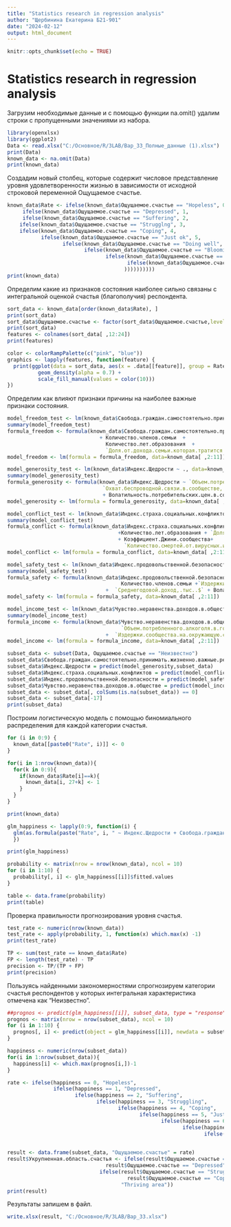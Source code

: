 ```yaml
---
title: "Statistics research in regression analysis"
author: "Щербинина Екатерина Б21-901"
date: "2024-02-12"
output: html_document
---
```


```r
knitr::opts_chunk$set(echo = TRUE)
```

# **Statistics research in regression analysis**

Загрузим необходимые данные и с помощью функции na.omit() удалим строки с пропущенными значениями из набора.

```r
library(openxlsx)
library(ggplot2)
Data <- read.xlsx("C:/Основное/R/3LAB/Вар_33_Полные_данные (1).xlsx") 
print(Data)
known_data <- na.omit(Data)
print(known_data)
```

Создадим новый столбец, которые содержит числовое представление уровня удовлетворенности жизнью в зависимости от исходной строковой переменной Ощущаемое счастье.

```r
known_data$Rate <- ifelse(known_data$Ощущаемое.счастье == "Hopeless", 0,
     ifelse(known_data$Ощущаемое.счастье == "Depressed", 1,
     ifelse(known_data$Ощущаемое.счастье == "Suffering", 2,
    ifelse(known_data$Ощущаемое.счастье == "Strugglng", 3,
    ifelse(known_data$Ощущаемое.счастье == "Coping", 4,
           ifelse(known_data$Ощущаемое.счастье == "Just ok", 5,
                  ifelse(known_data$Ощущаемое.счастье == "Doing well", 6,
                         ifelse(known_data$Ощущаемое.счастье == "Blooming", 7,
                                ifelse(known_data$Ощущаемое.счастье == "Thriving", 8,
                                       ifelse(known_data$Ощущаемое.счастье == "Prospering", 9,NA
                                      ))))))))))
print(known_data)
```

Определим какие из признаков состояния наиболее сильно связаны с интегральной оценкой счастья (благополучия) респондента.

```r
sort_data <- known_data[order(known_data$Rate), ]
print(sort_data)
sort_data$Ощущаемое.счастье <- factor(sort_data$Ощущаемое.счастье,levels = unique(sort_data$Ощущаемое.счастье))
print(sort_data)
features <- colnames(sort_data[ ,12:24])
print(features)
```

```r
color <- colorRampPalette(c("pink", "blue")) 
graphics <- lapply(features, function(feature) {
  print(ggplot(data = sort_data, aes(x = .data[[feature]], group = Rate, fill = Ощущаемое.счастье)) +
          geom_density(alpha = 0.7) +
          scale_fill_manual(values = color(10)))
})
```

Определим как влияют признаки причины на наиболее важные признаки состояния.

```r
model_freedom_test <- lm(known_data$Свобода.граждан.самостоятельно.принимать.жизненно.важные.решения ~ ., data=known_data[, 2:11])
summary(model_freedom_test)
formula_freedom <- formula(known_data$Свобода.граждан.самостоятельно.принимать.жизненно.важные.решения ~ `Объем.потребленного.алкоголя.в.год,.л.`
                              + Количество.членов.семьи  + 
                                Количество.лет.образования  + 
                                `Доля.от.дохода.семьи.которая.тратится.на.продовольствие,.%` +  Волатильность.потребительских.цен.в.сообществе )
model_freedom <- lm(formula = formula_freedom, data=known_data[ ,2:11])
```

```r
model_generosity_test <- lm(known_data$Индекс.Щедрости ~ ., data=known_data[ ,2:11])
summary(model_generosity_test)
formula_generosity <- formula(known_data$Индекс.Щедрости ~ `Объем.потребленного.алкоголя.в.год,.л.`  + Количество.членов.семьи + Количество.лет.образования     +   
                               `Охват.беспроводной.связи.в.сообществе,.%`
                               + Волатильность.потребительских.цен.в.сообществе)
model_generosity <- lm(formula = formula_generosity, data=known_data[ ,2:11])
```

```r
model_conflict_test <- lm(known_data$Индекс.страха.социальных.конфликтов ~ ., data=known_data[, 2:11])
summary(model_conflict_test)
formula_conflict <- formula(known_data$Индекс.страха.социальных.конфликтов ~ `Среднегодовой.доход,.тыс..$`
                                    +Количество.лет.образования + `Доля.от.дохода.семьи.которая.тратится.на.продовольствие,.%` 
                                    + Коэффициент.Джини.сообщества+ 
                                      `Количество.смертей.от.вирусных.и.респираторных.заболеваний.в.сообществе,.тыс..человек`)
model_conflict <- lm(formula = formula_conflict, data=known_data[ ,2:11])
```

```r
model_safety_test <- lm(known_data$Индекс.продовольственной.безопасности ~ ., data=known_data[, 2:11])
summary(model_safety_test)
formula_safety <- formula(known_data$Индекс.продовольственной.безопасности ~ `Объем.потребленного.алкоголя.в.год,.л.` + 
                                     Количество.членов.семьи +`Издержки.сообщества.на.окружающую.среду,.млн..$` 
                                +  `Среднегодовой.доход,.тыс..$` + Волатильность.потребительских.цен.в.сообществе )
model_safety <- lm(formula = formula_safety, data=known_data[ ,2:11])
```

```r
model_income_test <- lm(known_data$Чувство.неравенства.доходов.в.обществе ~ ., data=known_data[, 2:11])
summary(model_income_test)
formula_income <- formula(known_data$Чувство.неравенства.доходов.в.обществе ~ `Среднегодовой.доход,.тыс..$`   + 
                                     `Объем.потребленного.алкоголя.в.год,.л.`  +Количество.лет.образования
                                +  `Издержки.сообщества.на.окружающую.среду,.млн..$` + Волатильность.потребительских.цен.в.сообществе )
model_income <- lm(formula = formula_income, data=known_data[ ,2:11])
```

```r
subset_data <- subset(Data, Ощущаемое.счастье == "Неизвестно")
subset_data$Свобода.граждан.самостоятельно.принимать.жизненно.важные.решения = predict(model_freedom, subset_data)
subset_data$Индекс.Щедрости = predict(model_generosity,subset_data)
subset_data$Индекс.страха.социальных.конфликтов = predict(model_conflict, subset_data)
subset_data$Индекс.продовольственной.безопасности = predict(model_safety, subset_data)
subset_data$Чувство.неравенства.доходов.в.обществе = predict(model_income, subset_data)
subset_data <- subset_data[, colSums(is.na(subset_data)) == 0]
subset_data <- subset_data[-17]
print(subset_data)
```

Построим логистическую модель с помощью биномиального распределения для каждой категории счастья.

```r
for (i in 0:9) {
  known_data[[paste0("Rate", i)]] <- 0
}

for(i in 1:nrow(known_data)){
  for(k in 0:9){
    if(known_data$Rate[i]==k){
      known_data[i, 27+k] <- 1
    }
  }
}

print(known_data)

glm_happiness <- lapply(0:9, function(i) {
  glm(as.formula(paste("Rate", i, " ~ Индекс.Щедрости + Свобода.граждан.самостоятельно.принимать.жизненно.важные.решения + Индекс.страха.социальных.конфликтов + Индекс.продовольственной.безопасности + Чувство.неравенства.доходов.в.обществе", sep = "")), data = known_data, family = binomial)
  })

print(glm_happiness)
```

```r
probability <- matrix(nrow = nrow(known_data), ncol = 10)
for (i in 1:10) {
  probability[, i] <- glm_happiness[[i]]$fitted.values
}

table <- data.frame(probability)
print(table)
```

Проверка правильности прогнозирования уровня счастья.

```r
test_rate <- numeric(nrow(known_data))
test_rate <- apply(probability, 1, function(x) which.max(x) -1)
print(test_rate)

TP <- sum(test_rate == known_data$Rate)
FP <- length(test_rate) - TP
precision <- TP/(TP + FP) 
print(precision)
```

Пользуясь найденными закономерностями спрогнозируем категории счастья респондентов у которых интегральная характеристика отмечена как "Неизвестно".

```r
##prognos <- predict(glm_happiness[[i]], subset_data, type = "response")
prognos <- matrix(nrow = nrow(subset_data), ncol = 10)
for (i in 1:10) {
  prognos[, i] <- predict(object = glm_happiness[[i]], newdata = subset_data, type = "response")
}

happiness <- numeric(nrow(subset_data))
for(i in 1:nrow(subset_data)){
  happiness[i] <- which.max(prognos[i,])-1
}

rate <- ifelse(happiness == 0, "Hopeless",
               ifelse(happiness == 1, "Depressed",
                      ifelse(happiness == 2, "Suffering",
                             ifelse(happiness == 3, "Struggling",
                                    ifelse(happiness == 4, "Coping",
                                           ifelse(happiness == 5, "Just ok",
                                                  ifelse(happiness == 6, "Doing well",
                                                         ifelse(happiness == 7, "Blooming",
                                                                ifelse(happiness == 8, "Thriving",
                                                                       ifelse(happiness == 9, "Prospering", NA))))))))))

result <- data.frame(subset_data, "Ощущаемое.счастье" = rate)
result$Укрупненная.область.счастья <- ifelse(result$Ощущаемое.счастье == "Hopeless" | 
                                result$Ощущаемое.счастье == "Depressed" | result$Ощущаемое.счастье == "Suffering", "Suffering area",
                              ifelse(result$Ощущаемое.счастье == "Strugglng" | 
                                       result$Ощущаемое.счастье == "Coping" | result$Ощущаемое.счастье == "Just ok", "Struggling area",
                                     "Thriving area"))
print(result)
```

Результаты запишем в файл.

```r
write.xlsx(result, "C:/Основное/R/3LAB/Вар_33.xlsx")
```


